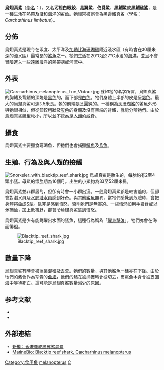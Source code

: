 {{Speciesbox
| status = NT
| status_system = iucn3.1
| image = Schwarzspitzen-Riffhai (Carcharhinus melanopterus).jpg
| taxon = Carcharhinus melanopterus
| authority = [[Jean_René_Constant_Quoy|Quoy]] & [[Joseph_Paul_Gaimard|Gaimard]], 1824
| synonyms = *''Carcharhinus melanoptures''<br /><small>Quoy & Gaimard, 1824</small>''
*''Carcharias elegans''<br /><small>Quoy & Gaimard, 1824</small>''
*''Carcharias marianensis''<br /><small>Ehrenberg, 1871</small>''
*''Carcharias melanopterus''<br /><small>Engelhardt, 1912</small>''
*''Carcharias playfairii''<br /><small>Quoy & Gaimard, 1824</small>''
*''Carcharinus melanoptera''<br /><small>Günther, 1870</small>''
*''Carcharinus melanopterus''<br /><small>Quoy & Gaimard, 1824</small>''
*''Hypoprion playfairi''<br /><small>Quoy & Gaimard, 1824</small>''
}}

'''烏翅真鯊'''（[[學名|學名]]：''{{lang|la|Carcharhinus melanopterus}}''），又名'''污翅白眼鮫'''、'''黑翼鯊'''、'''伯爵鯊'''、'''黑鰭鯊'''或'''黑鰭礁鯊'''，是一種生活在熱帶及溫和[[海洋|海洋]]的[[鯊魚|鯊魚]]。牠經常被誤會為[[黑邊鰭真鯊|黑邊鰭真鯊]]（學名：''Carcharhinus limbatus''）。

== 分佈 ==
烏翅真鯊是現今在印度、太平洋及[[加勒比海|加勒比海]][[珊瑚礁|珊瑚礁]]附近淺水區（有時會在30厘米深的淺水區）最常見的[[鯊魚|鯊魚]]之一。牠們生活在20℃至27℃水溫的[[海洋|海洋]]，並且不會冒險進入一些遠離海洋的熱帶湖或河流中。

== 外表 ==
[[File:Carcharhinus_melanopterus_Luc_Viatour.jpg|thumb]]
就如牠的名字所言，烏翅真鯊的胸鰭及背鰭的頂端是[[黑色|黑色]]的，而下部是[[白色|白色]]。牠們身體上半部的皮是呈[[褐色|褐色]]。最大的烏翅真鯊可達3.5米長。牠的前端是呈圓鈍的。一種稱為[[灰珊瑚鯊|灰珊瑚鯊]]的鯊魚外形與牠很相似，但從其較粗狀及[[灰色|灰色]]的身體及沒有黑端的背鰭，就能分辨牠們。由於烏翅真鯊體型較小，所以並不認為是[[人類|人類]]的威脅。

== 攝食 ==
烏翅真鯊主要獵食珊瑚魚，但牠們也會捕獵[[鱘魚|鱘魚]]及[[烏魚|烏魚]]。

== 生殖、行為及與人類的接觸 ==
[[File:Snorkeler_with_blacktip_reef_shark.jpg|thumb]]
烏翅真鯊是胎生的，每胎約有2至4頭小鯊。母鯊的懷胎期為16個月。出生的小鯊約為33至52厘米長。

烏翅真鯊並非群居的，但卻有時會一小群出沒。一般烏翅真鯊都是較害羞的，但卻會對潛水員及[[水肺潛水|水肺潛水員]]感到好奇。與其他[[鯊魚|鯊魚]]無異，當牠們感覺到危險時，會把身體捲曲成S型。除非是感到憤怒，否則牠們是無害的。一些情況如用手餵食或以矛捕魚，加上低視野，都會令烏翅真鯊感到憤怒。

烏翅真鯊是少有能跳躍出水面的鯊魚，這種行為稱為「[[躍身擊浪|躍身擊浪]]」。牠們亦會在海面徘徊。

[[File:Blacktip_reef_shark.jpg|thumb]]

== 數量下降 ==
烏翅真鯊有時會被漁業混獲及丟棄。牠們的數量，與其他[[鯊魚|鯊魚]]一樣亦在下降。由於牠們的鰭會作為珍貴的[[魚翅|魚翅]]，牠們的鰭在被捕獲時會被切去，而鯊魚本身會被丟回海中等待死亡。這可能是烏翅真鯊數量減少的原因。

==参考文献==
* {{ITIS|ID=160365|taxon=Carcharhinus melanopterus|year=2006|date=23 January}}
* {{FishBase_species|genus=Carcharhinus|species=melanopterus|year=2005|month=09}}

==外部連結==
{{commons|Carcharhinus melanopterus}}

{{refbegin}}
{{wikispecies-inline|烏翅真鯊}}
{{refend}}
*[http://www.zblive.com/zatan/bjzt/200609/6853.html 新聞：香港發現黑翼鯊屍體] {{Wayback|url=http://www.zblive.com/zatan/bjzt/200609/6853.html |date=20100415051020 }}
* [http://marinebio.org/species.asp?id=90 MarineBio: Blacktip reef shark, Carcharhinus melanopterus]
{{Taxonbar|from=Q726384}}

[[Category:食用鱼|Category:食用鱼]]
[[Category:真鯊屬|melanopterus]]
[[Category:1824年描述的魚類|C]]